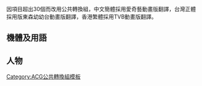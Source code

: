 {{CGroupH|name=GUNDAM創戰者|desc=打工吧！魔王大人GUNDAM創戰者}}
<noinclude>
因項目超出30個而改用公共轉換組，中文簡體採用愛奇藝動畫版翻譯，台灣正體採用版東森幼幼台動畫版翻譯，香港繁體採用TVB動畫版翻譯。
[[Category:ACG公共轉換組模板]]
</noinclude>
{{CGroupF}}
<noinclude>
==機體及用語==
</noinclude>
{{CItem|=zh:GUNDAM; zh-cn:高达; zh-tw:鋼彈; zh-hk:高達;|desc=轉換說明|original=}}
{{CItem|=zh-cn:创制突击; zh-tw:製作攻擊; zh-hk:創建突擊;|desc=轉換說明|original=}}
{{CItem|=zh:創戰; zh-cn:创战; zh-tw:創鬥; zh-hk:創戰;|desc=轉換說明|original=}}
{{CItem|=zh:創建; zh-cn:创制; zh-tw:製作; zh-hk:創建;|desc=轉換說明|original=}}
{{CItem|=zh:製作; zh-cn:创制; zh-tw:製作; zh-hk:創建;|desc=轉換說明|original=}}
{{CItem|=zh:创制; zh-cn:创制; zh-tw:製作; zh-hk:創建;|desc=轉換說明|original=}}
{{CItem|=zh-cn:突击; zh-tw:攻擊; zh-hk:突擊;|desc=轉換說明|original=}}
{{CItem|=zh-cn:创战突击; zh-tw:星際製作攻擊; zh-hk:星創突擊;|desc=轉換說明|original=}}
{{CItem|=zh-cn:创制推进器; zh-tw:製作推進器; zh-hk:創建推進器;|desc=轉換說明|original=}}
{{CItem|=zh-cn:惊异; zh-tw:驚異; zh-hk:超卓;|desc=轉換說明|original=}}
{{CItem|=zh-cn:熊霸; zh-tw:熊亞凱; zh-hk:熊霸;|desc=轉換說明|original=}}
{{CItem|=zh-hans:迷惘; zh-tw:異端; zh-hk:迷惘;|desc=轉換說明|original=}}
{{CItem|=zh-cn:京宝梵; zh-tw:肯普法; zh-hk:京寶梵;|desc=轉換說明|original=}}
{{CItem|=zh-cn:强人; zh-tw:吉昂; zh-hk:強人;|desc=轉換說明|original=}}
{{CItem|=zh-cn:吉翁号; zh-tw:吉翁克; zh-hk:自護號;|desc=轉換說明|original=}}
{{CItem|=zh-cn:蝶影; zh-tw:花蝶; zh-hk:蝶影;|desc=轉換說明|original=}}<noinclude>

==人物==
</noinclude>
{{CItem|=zh-cn:伊织诚; zh-tw:伊織誠; zh-hk:伊織政;|desc=轉換說明|original=}}
{{CItem|=zh-cn:诚; zh-tw:誠; zh-hk:政;|desc=轉換說明|original=}}
{{CItem|=zh-cn:岭司; zh-tw:嶺司; zh-hk:澪司;|desc=轉換說明|original=}}
{{CItem|=zh-cn:千奈; zh-tw:千奈; zh-hk:智奈;|desc=轉換說明|original=}}
{{CItem|=zh-cn:矢坂真生; zh-tw:矢坂真生; zh-hk:八坂真央;|desc=轉換說明|original=}}
{{CItem|=zh-cn:矢坂; zh-tw:矢坂; zh-hk:八坂;|desc=轉換說明|original=}}
{{CItem|=zh-cn:真生; zh-tw:真生; zh-hk:真央;|desc=轉換說明|original=}}
{{CItem|=zh-cn:利卡德; zh-tw:里卡德; zh-hk:列卡度;|desc=轉換說明|original=}}
{{CItem|=zh-cn:费里尼; zh-tw:費里尼; zh-hk:費寧尼;|desc=轉換說明|original=}}
{{CItem|=zh-cn:凛子; zh-tw:凜子; zh-hk:倫子;|desc=轉換說明|original=}}
{{CItem|=zh-cn:伊织毅; zh-tw:伊織毅; zh-hk:伊織健志;|desc=轉換說明|original=}}
{{CItem|=zh-cn:拉尔; zh-tw:拉爾; zh-hk:賴巴;|desc=轉換說明|original=}}
{{CItem|=zh-cn:佐崎; zh-tw:佐崎; zh-hk:佐佐木;|desc=轉換說明|original=}}
{{CItem|=zh-cn:琪拉拉; zh-tw:琪拉拉; zh-hk:KIRARA;|desc=轉換說明|original=}}
{{CItem|=zh-cn:艾拉; zh-tw:艾拉; zh-hk:雅娜;|desc=轉換說明|original=}}
{{CItem|=zh-cn:尤基艾寧; zh-tw:尤基艾寧; zh-hk:尤洛基艾寧;|desc=轉換說明|original=}}
{{CItem|=zh-cn:尼尔斯; zh-tw:尼爾斯; zh-hk:尼路士;|desc=轉換說明|original=}}
{{CItem|=zh-cn:葛雷寇; zh-tw:葛雷寇; zh-hk:古利哥;|desc=轉換說明|original=}}
{{CItem|=zh-cn:罗根; zh-tw:羅根; zh-hk:勞根;|desc=轉換說明|original=}}
{{CItem|=zh-cn:高文; zh-tw:高文; zh-hk:加雲;|desc=轉換說明|original=}}
{{CItem|=zh-cn:奈恩; zh-tw:奈恩; zh-hk:拿恩;|desc=轉換說明|original=}}
{{CItem|=zh-cn:矢島; zh-tw:矢島; zh-hk:谷島;|desc=轉換說明|original=}}
{{CItem|=zh-cn:凱洛琳; zh-tw:凱洛琳; zh-hk:卡露拉;|desc=轉換說明|original=}}